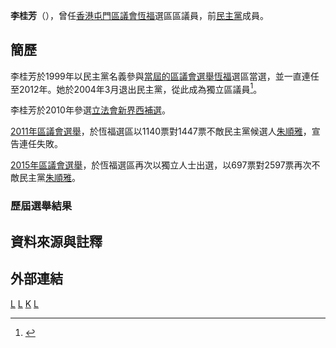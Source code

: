 {{Infobox_officeholder
| name = 李桂芳
| native_name    = LI Kwai Fong
| native_name_lang = en
| honorific-suffix = 
| image name = 
| width = 200px
| caption = 
| Sex = 女
| office        = [[屯門區議會|屯門區議會]]議員
| constituency  = [[恆福|恆福]]
| term_start    = 2004年1月1日
| term_end      = 2011年12月31日
| predecessor   = 
| successor     = [[朱順雅|朱順雅]]
| constituency1 = 翠福
| predecessor1   = [[陳立信|陳立信]]
| successor1     = 選區合併
| term_start1    = 2000年1月1日
| term_end1      = 2003年12月31日
| date of birth  = 
| place of birth = {{HKG-1959}}
| nationality    = {{CNHK}}
| party          = {{NONP}}（2004年3月－）
| otherparty = [[民主黨_(香港)|民主黨]]（1999年－2004年3月）<ref name="L" />
| children = 
| occupation  = 
| blank1= 議員辦事處地址	
| data1= 
| place of death =
| spouse = 
| relatives =
| religion = 
| residence = 
| website = 
| educate = 
| past =
}}

'''李桂芳'''（{{lang-en|LI Kwai Fong<ref name="elections.gov.hk">{{cite web |url=http://www.elections.gov.hk/elections/dcelect99/cg12.htm |title=一九九九年香港區議會選舉-屯門區 Tuen Mun |accessdate=2012-04-06 |deadurl=yes |archiveurl=https://web.archive.org/web/20111229025617/http://www.elections.gov.hk/elections/dcelect99/cg12.htm |archivedate=2011-12-29 }}</ref>}}），曾任[[香港|香港]][[屯門區議會|屯門區議會]][[恆福|恆福]]選區區議員，前[[民主黨_(香港)|民主黨]]成員。

==簡歷==
李桂芳於1999年以民主黨名義參與[[1999年香港區議會選舉|當屆的區議會選舉]][[恆福|恆福]]選區當選，並一直連任至2012年。她於2004年3月退出民主黨，從此成為獨立區議員<ref name="L">{{Cite news|url=http://paper.wenweipo.com/2004/03/31/HK0403310018.htm |title=李桂芳退出民主黨 |work=[[文匯報_(香港)|文匯報]]|date=2004-03-31|author=|publisher=|language=zh-hk|format=|archive-date=2020-12-06 |archive-url=https://web.archive.org/web/20201206211054/http://paper.wenweipo.com/2004/03/31/HK0403310018.htm |dead-url=no }}</ref>。

李桂芳於2010年參選[[2010年香港立法會地方選區補選|立法會新界西補選]]。

[[2011年香港區議會選舉|2011年區議會選舉]]，於恆福選區以1140票對1447票不敵民主黨候選人[[朱順雅|朱順雅]]，宣告連任失敗。

[[2015年香港區議會選舉|2015年區議會選舉]]，於恆福選區再次以獨立人士出選，以697票對2597票再次不敵民主黨[[朱順雅|朱順雅]]。

===歷屆選舉結果===
{{Election box begin |名稱=[[2015年香港區議會選舉結果#屯門區|2015年屯門區議會恆福選區]]}}
{{Election box candidate with party link
  |政黨   = 民主黨
  |編號   = ①
  |候選人 = '''[[朱順雅|朱順雅]]'''
  |票數   = '''2,597'''
  |百分比 = '''58.88'''
  |增減   = {{increase}}18.12
  |當選   = yes
}}
{{Election box candidate with party link
  |政黨   = 新界社團聯會
  |編號   = ②
  |候選人 = 魏嘉豪
  |票數   = 1,021
  |百分比 = 23.15
  |增減   = 不適用
}}
{{Election box candidate with party link
  |政黨   = 獨立
  |編號   = ③
  |候選人 = [[黃澤華|黃澤華]]
  |票數   = 96
  |百分比 = 2.18
  |增減   = 不適用
}}
{{Election box candidate with party link
  |政黨   = 獨立
  |編號   = ④
  |候選人 = '''李桂芳'''
  |票數   = 697
  |百分比 = 15.80
  |增減   = {{decrease}}16.31
}}
{{Election box majority
  |票數   = 1,576
  |百分比 = 35.73
  |增減   = 不適用
}}
{{Election box end}}

{{Election box begin |名稱=[[2011年香港區議會選舉結果#屯門區|2011年屯門區議會恆福選區]]}}
{{Election box candidate with party link
  |政黨   = 獨立
  |編號   = ①
  |候選人 = [[姜啟邦|姜啟邦]]
  |票數   = 963
  |百分比 = 27.13
  |增減   = 不適用
}}
{{Election box candidate with party link
  |政黨   = 民主黨 (香港)
  |編號   = ②
  |候選人 = '''[[朱順雅|朱順雅]]'''
  |票數   = '''1,447'''
  |百分比 = '''40.76'''
  |增減   = {{decrease}}7.61‬
  |當選   = yes
}}
{{Election box candidate with party link
  |政黨   = 獨立
  |編號   = ③
  |候選人 = '''李桂芳'''
  |票數   = 1,140
  |百分比 = 32.11
  |增減   = {{decrease}}19.52
}}
{{Election box majority
  |票數   = 307
  |百分比 = 8.65
  |增減   = {{increase}}5.39
}}
{{Election box end}}

{{Election box begin |名稱=[[2007年香港區議會選舉結果#屯門區|2007年屯門區議會恆福選區]]}}
{{Election box candidate with party link
  |政黨   = 民主黨
  |編號   = ①
  |候選人 = [[朱順雅|朱順雅]]
  |票數   = 1,588
  |百分比 = 48.37
  |增減   = 不適用
}}
{{Election box candidate with party link
  |政黨   = 獨立
  |編號   = ②
  |候選人 = '''李桂芳'''
  |票數   = '''1,695'''
  |百分比 = '''51.63'''
  |增減   = 不適用
  |當選   = yes
}}
{{Election box majority
  |票數   = 107‬
  |百分比 = 3.26
  |增減   = 不適用
}}
{{Election box end}}

{{Election box begin |名稱=[[2003年香港區議會選舉結果#屯門區|2003年屯門區議會恆福選區]]}}
{{Election box candidate with party link
  |政黨   = 民主黨
  |編號   = ①
  |候選人 = '''李桂芳'''
  |票數   = '''2,023'''
  |百分比 = '''73.14'''
  |增減   = 不適用
  |當選   = yes
}}
{{Election box candidate with party link
  |政黨   = 獨立
  |編號   = ②
  |候選人 = [[蔡龍威|蔡龍威]]
  |票數   = 743
  |百分比 = 26.86
  |增減   = 不適用
}}
{{Election box majority
  |票數   = 1,280
  |百分比 = 46.28
  |增減   = 不適用
}}
{{Election box end}}

{{Election box begin |名稱=[[1999年香港區議會選舉結果#屯門區|1999年屯門區議會翠福選區]]}}
{{Election box candidate with party link
  |政黨   = 民建聯
  |編號   = ①
  |候選人 = [[張國偉|張國偉]]
  |票數   = 1,069
  |百分比 = 48.72
  |增減   = 不適用
}}
{{Election box candidate with party link
  |政黨   = 民主黨
  |編號   = ②
  |候選人 = '''李桂芳'''
  |票數   = '''1,125'''
  |百分比 = '''51.28'''
  |增減   = 不適用
  |當選   = yes
}}
{{Election box majority
  |票數   = 56
  |百分比 = 2.56
  |增減   = 不適用
}}
{{Election box end}}

==資料來源與註釋==
{{reflist}}
{{noteFoot}}

==外部連結==
{{start box}}
{{s-par}}
{{s-before|[[陳立信|陳立信]]}}
{{s-title|[[屯門區議會|屯門區議會]]<br>{{small|翠福選區區議員}}|2000年1月1日－2003年12月31日}}
{{s-none|選區合併}}
{{s-new|first}}
{{s-title|[[屯門區議會|屯門區議會]]<br>{{small|[[恆福|恆福]]選區區議員}}|2004年1月1日－2011年12月31日}}
{{s-after|[[朱順雅|朱順雅]]}}
{{end}}

[[Category:前香港區議員|L]]
[[Category:香港民主黨前成員|L]]
[[Category:李姓|K]]
[[Category:香港建制派人士|L]]